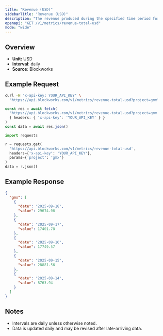 ```yaml
---
title: "Revenue (USD)"
sidebarTitle: "Revenue (USD)"
description: "The revenue produced during the specified time period for given project."
openapi: "GET /v1/metrics/revenue-total-usd"
mode: "wide"
---
```


## Overview

- **Unit:** USD
- **Interval:** daily
- **Source:** Blockworks

## Example Request

<CodeGroup>

```bash cURL
curl -H "x-api-key: YOUR_API_KEY" \
  "https://api.blockworks.com/v1/metrics/revenue-total-usd?project=gmx"
```

```typescript TypeScript
const res = await fetch(
  'https://api.blockworks.com/v1/metrics/revenue-total-usd?project=gmx',
  { headers: { 'x-api-key': 'YOUR_API_KEY' } }
)
const data = await res.json()
```

```python Python
import requests

r = requests.get(
  'https://api.blockworks.com/v1/metrics/revenue-total-usd',
  headers={'x-api-key': 'YOUR_API_KEY'},
  params={'project': 'gmx'}
)
data = r.json()
```

</CodeGroup>

## Example Response

```json
{
  "gmx": [
    {
      "date": "2025-09-18",
      "value": 29674.06
    },
    {
      "date": "2025-09-17",
      "value": 17401.78
    },
    {
      "date": "2025-09-16",
      "value": 17749.57
    },
    {
      "date": "2025-09-15",
      "value": 28881.56
    },
    {
      "date": "2025-09-14",
      "value": 8763.94
    }
  ]
}
```

## Notes
- Intervals are daily unless otherwise noted.
- Data is updated daily and may be revised after late-arriving data.